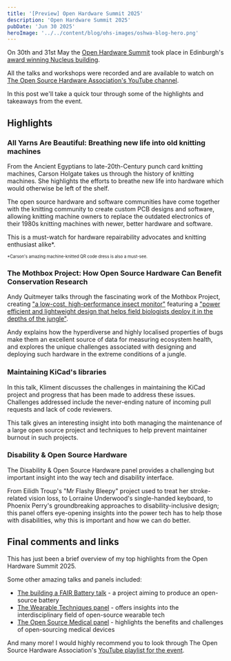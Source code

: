 ```yaml
---
title: '[Preview] Open Hardware Summit 2025'
description: 'Open Hardware Summit 2025'
pubDate: 'Jun 30 2025'
heroImage: '../../content/blog/ohs-images/oshwa-blog-hero.png'
---
```


On 30th and 31st May the [Open Hardware Summit](https://2025.oshwa.org/) took place in Edinburgh's [award winning Nucleus building](https://www.ribaj.com/buildings/riba-awards-2025-rias-scotland-nucleus-building-university-of-edinburgh-sheppard-robson-education).

All the talks and workshops were recorded and are available to watch on [The Open Source Hardware Association's YouTube channel](https://www.youtube.com/@OpenSourceHardware/videos).

In this post we'll take a quick tour through some of the highlights and takeaways from the event.

## Highlights

### All Yarns Are Beautiful: Breathing new life into old knitting machines
<YouTube id="QZnsSc_mTG0" />
From the Ancient Egyptians to late-20th-Century punch card knitting machines, Carson Holgate takes us through the history of knitting machines. She highlights the efforts to breathe new life into hardware which would otherwise be left of the shelf.

The open source hardware and software communities have come together with the knitting community to create custom PCB designs and software, allowing knitting machine owners to replace the outdated electronics of their 1980s knitting machines with newer, better hardware and software.

This is a must-watch for hardware repairability advocates and knitting enthusiast alike*.

<sup><sup>*Carson's amazing machine-knitted QR code dress is also a must-see.</sup></sup>

### The Mothbox Project: How Open Source Hardware Can Benefit Conservation Research
<YouTube id="MYUqxPdN3h8" />

Andy Quitmeyer talks through the fascinating work of the Mothbox Project, creating ["a low-cost, high-performance insect monitor"](https://digital-naturalism-laboratories.github.io/Mothbox/) featuring a ["power efficient and lightweight design that helps field biologists deploy it in the depths of the jungle"](https://digital-naturalism-laboratories.github.io/Mothbox/).

Andy explains how the hyperdiverse and highly localised properties of bugs make them an excellent source of data for measuring ecosystem health, and explores the unique challenges associated with designing and deploying such hardware in the extreme conditions of a jungle.

### Maintaining KiCad's libraries
<YouTube id="UI5epXE5EIo" />

In this talk, Kliment discusses the challenges in maintaining the KiCad project and progress that has been made to address these issues. Challenges addressed include the never-ending nature of incoming pull requests and lack of code reviewers.

This talk gives an interesting insight into both managing the maintenance of a large open source project and techniques to help prevent maintainer burnout in such projects.

### Disability & Open Source Hardware
<YouTube id="EaQgNXiYz8k" />

The Disability & Open Source Hardware panel provides a challenging but important insight into the way tech and disability interface.

From Eilidh Troup's "Mr Flashy Bleepy" project used to treat her stroke-related vision loss, to Lorraine Underwood's single-handed keyboard, to Phoenix Perry's groundbreaking approaches to disability-inclusive design; this panel offers eye-opening insights into the power tech has to help those with disabilities, why this is important and how we can do better.

## Final comments and links

This has just been a brief overview of my top highlights from the Open Hardware Summit 2025.

Some other amazing talks and panels included:
- [The building a FAIR Battery talk](https://youtu.be/6ikWCuvi0Gs) - a project aiming to produce an open-source battery
- [The Wearable Techniques panel](https://youtu.be/8lUfydwfz14) - offers insights into the interdisciplinary field of open-source wearable tech
- [The Open Source Medical panel](https://youtu.be/EhBkTFVUy5o) - highlights the benefits and challenges of open-sourcing medical devices

And many more! I would highly recommend you to look through The Open Source Hardware Association's [YouTube playlist for the event](https://www.youtube.com/playlist?list=PLN2I5IwhHQ4qhEqAuk_MD0JZDzbTyWRXd).